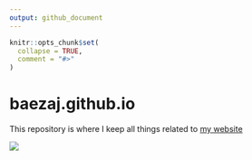 ```yaml
---
output: github_document
---
```


<!-- README.md is generated from README.Rmd. Please edit that file -->

```r
knitr::opts_chunk$set(
  collapse = TRUE,
  comment = "#>"
)
```

# baezaj.github.io

<!-- badges: start -->
<!-- badges: end -->

This repository is where I keep all things related to [my website](https://baezaj.github.io/)

![](img/Josue_bitmoji.png)